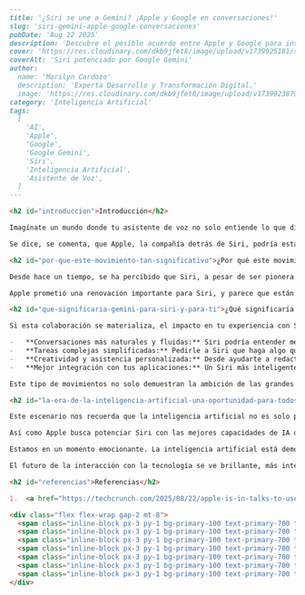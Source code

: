 ```markdown
---
title: '¿Siri se une a Gemini? ¡Apple y Google en conversaciones!'
slug: 'siri-gemini-apple-google-conversaciones'
pubDate: 'Aug 22 2025'
description: 'Descubre el posible acuerdo entre Apple y Google para integrar Gemini en Siri, prometiendo transformar la experiencia del asistente de voz con una IA más fluida y capacidades avanzadas.'
cover: 'https://res.cloudinary.com/dkb9jfet8/image/upload/v1739925181/siri_gemini_cover.png'
coverAlt: 'Siri potenciado por Google Gemini'
author:
  name: 'Marilyn Cardozo'
  description: 'Experta Desarrollo y Transformación Digital.'
  image: 'https://res.cloudinary.com/dkb9jfet8/image/upload/v1739923879/marilyn_s2mi4a.png'
category: 'Inteligencia Artificial'
tags:
  [
    'AI',
    'Apple',
    'Google',
    'Google Gemini',
    'Siri',
    'Inteligencia Artificial',
    'Asistente de Voz',
  ]
---

<h2 id="introduccion">Introducción</h2>

Imagínate un mundo donde tu asistente de voz no solo entiende lo que dices, sino también lo que quieres decir, anticipa tus necesidades y te ofrece soluciones realmente útiles. Un mundo donde interactuar con la tecnología sea tan natural como hablar con un amigo. Si bien hemos avanzado mucho, la verdad es que nuestros asistentes de voz aún tienen margen para crecer y sorprendernos. Y justamente de eso queremos hablar hoy, de un rumor que está agitando el mundo de la tecnología y que podría cambiar la forma en que interactuamos con uno de los asistentes más conocidos: Siri.

Se dice, se comenta, que Apple, la compañía detrás de Siri, podría estar en conversaciones con Google para integrar la potente inteligencia artificial de Gemini en su asistente. Sí, has leído bien. Dos gigantes tecnológicos, Apple y Google, potencialmente uniendo fuerzas para llevar la experiencia de Siri al siguiente nivel.

<h2 id="por-que-este-movimiento-tan-significativo">¿Por qué este movimiento tan significativo?</h2>

Desde hace un tiempo, se ha percibido que Siri, a pesar de ser pionera y estar en millones de dispositivos, ha tenido dificultades para seguir el ritmo vertiginoso de la innovación en inteligencia artificial. Mientras que otros asistentes y modelos de lenguaje han avanzado a pasos agigantados en comprensión contextual, conversación fluida y resolución de tareas complejas, Siri, aunque funcional, a menudo se siente un poco rezagada.

Apple prometió una renovación importante para Siri, y parece que están buscando las herramientas más avanzadas para cumplir esa promesa. Y aquí es donde entra Google Gemini. Gemini es uno de los modelos de lenguaje grande (LLM, por sus siglas en inglés) más avanzados y capaces del momento, diseñado para comprender y generar texto, código, imágenes y mucho más, de una manera sorprendentemente natural e inteligente.

<h2 id="que-significaria-gemini-para-siri-y-para-ti">¿Qué significaría Gemini para Siri y para ti?</h2>

Si esta colaboración se materializa, el impacto en tu experiencia con Siri podría ser transformador. Piensa en:

-   **Conversaciones más naturales y fluidas:** Siri podría entender mejor el contexto de tus preguntas, mantener una conversación más larga y coherente, y responder de forma mucho más humana. No más repeticiones ni malentendidos frustrantes.
-   **Tareas complejas simplificadas:** Pedirle a Siri que haga algo que involucre varios pasos (por ejemplo, "Encuéntrame un restaurante italiano con buenas reseñas, haz una reserva para el viernes a las ocho y agrégalo a mi calendario") podría ser una realidad sin esfuerzo.
-   **Creatividad y asistencia personalizada:** Desde ayudarte a redactar un correo electrónico, resumir un artículo largo, hasta sugerir ideas creativas o planificar un viaje detallado, las capacidades de Siri se expandirían enormemente.
-   **Mejor integración con tus aplicaciones:** Un Siri más inteligente podría interactuar de manera más efectiva con todas las aplicaciones de tu teléfono, haciendo que tu dispositivo sea aún más una extensión inteligente de ti mismo.

Este tipo de movimientos no solo demuestran la ambición de las grandes empresas por mejorar sus productos, sino que también subrayan una verdad fundamental en el mundo tecnológico actual: la inteligencia artificial es el motor que impulsa la innovación. Incluso las compañías más grandes y con más recursos entienden que, para mantenerse a la vanguardia, a veces es necesario buscar las mejores soluciones disponibles, incluso si eso significa colaborar con un competidor.

<h2 id="la-era-de-la-inteligencia-artificial-una-oportunidad-para-todos">La era de la inteligencia artificial: una oportunidad para todos</h2>

Este escenario nos recuerda que la inteligencia artificial no es solo para gigantes tecnológicos. Es una herramienta poderosa que puede transformar cualquier negocio, cualquier industria. Aquí en **IA Punto Soluciones Tecnológicas**, comprendemos la importancia crítica de la IA en el panorama actual. Vemos cómo empresas de todos los tamaños buscan optimizar sus operaciones, mejorar la experiencia del cliente y generar nuevas oportunidades de crecimiento a través de la inteligencia artificial.

Así como Apple busca potenciar Siri con las mejores capacidades de IA disponibles, en **IA Punto** nos dedicamos a ayudar a empresas como la tuya a identificar, desarrollar e implementar soluciones de inteligencia artificial personalizadas. Ya sea que necesites automatizar procesos, analizar grandes volúmenes de datos para tomar decisiones más inteligentes, o crear experiencias digitales más atractivas para tus clientes, la IA puede ser tu mejor aliada.

Estamos en un momento emocionante. La inteligencia artificial está democratizando las capacidades que antes solo estaban al alcance de unos pocos. Un Siri renovado con Gemini sería un ejemplo más de cómo la IA puede hacer nuestra vida más fácil y nuestra tecnología más intuitiva. Y es esta misma promesa de eficiencia, innovación y crecimiento lo que en **IA Punto** nos apasiona llevar a cada uno de nuestros clientes.

El futuro de la interacción con la tecnología se ve brillante, más inteligente y, sin duda, más conversacional. Estaremos atentos a ver si estos rumores se confirman y cómo redefinirán la experiencia de Siri para millones de usuarios en todo el mundo.

<h2 id="referencias">Referencias</h2>

1.  <a href="https://techcrunch.com/2025/08/22/apple-is-in-talks-to-use-googles-gemini-for-siri-revamp-report-says/" target="_blank" rel="noopener noreferrer">Apple is in talks to use Google’s Gemini for Siri revamp, report says</a>

<div class="flex flex-wrap gap-2 mt-8">
  <span class="inline-block px-3 py-1 bg-primary-100 text-primary-700 text-xs font-semibold rounded-full shadow-sm">AI</span>
  <span class="inline-block px-3 py-1 bg-primary-100 text-primary-700 text-xs font-semibold rounded-full shadow-sm">Apple</span>
  <span class="inline-block px-3 py-1 bg-primary-100 text-primary-700 text-xs font-semibold rounded-full shadow-sm">Google</span>
  <span class="inline-block px-3 py-1 bg-primary-100 text-primary-700 text-xs font-semibold rounded-full shadow-sm">Google Gemini</span>
  <span class="inline-block px-3 py-1 bg-primary-100 text-primary-700 text-xs font-semibold rounded-full shadow-sm">Siri</span>
  <span class="inline-block px-3 py-1 bg-primary-100 text-primary-700 text-xs font-semibold rounded-full shadow-sm">Inteligencia Artificial</span>
  <span class="inline-block px-3 py-1 bg-primary-100 text-primary-700 text-xs font-semibold rounded-full shadow-sm">Asistente de Voz</span>
</div>
```